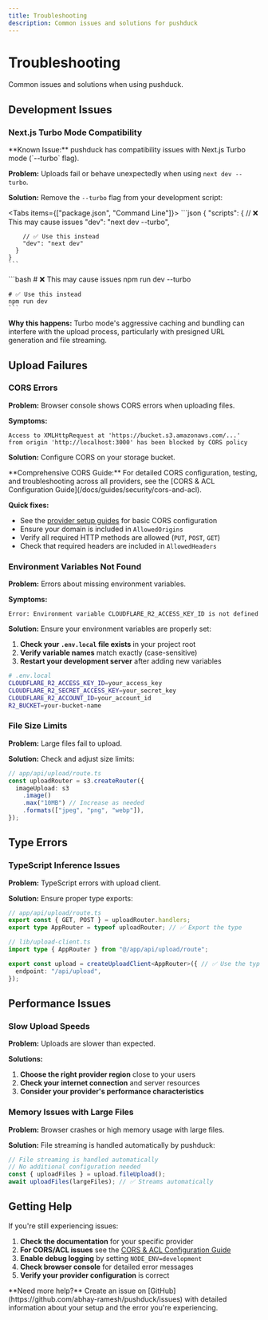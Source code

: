 ```yaml
---
title: Troubleshooting
description: Common issues and solutions for pushduck
---
```



# Troubleshooting

Common issues and solutions when using pushduck.

## Development Issues

### Next.js Turbo Mode Compatibility

<Callout type="warn">
**Known Issue:** pushduck has compatibility issues with Next.js Turbo mode (`--turbo` flag).
</Callout>

**Problem:** Uploads fail or behave unexpectedly when using `next dev --turbo`.

**Solution:** Remove the `--turbo` flag from your development script:

<Tabs items={["package.json", "Command Line"]}>
  <Tab value="package.json">
    ```json
    {
      "scripts": {
        // ❌ This may cause issues
        "dev": "next dev --turbo",
        
        // ✅ Use this instead
        "dev": "next dev"
      }
    }
    ```
  </Tab>
  
  <Tab value="Command Line">
    ```bash
    # ❌ This may cause issues
    npm run dev --turbo
    
    # ✅ Use this instead
    npm run dev
    ```
  </Tab>
</Tabs>

**Why this happens:** Turbo mode's aggressive caching and bundling can interfere with the upload process, particularly with presigned URL generation and file streaming.

## Upload Failures

### CORS Errors

**Problem:** Browser console shows CORS errors when uploading files.

**Symptoms:**
```
Access to XMLHttpRequest at 'https://bucket.s3.amazonaws.com/...' 
from origin 'http://localhost:3000' has been blocked by CORS policy
```

**Solution:** Configure CORS on your storage bucket. 

<Callout type="info">
**Comprehensive CORS Guide:** For detailed CORS configuration, testing, and troubleshooting across all providers, see the [CORS & ACL Configuration Guide](/docs/guides/security/cors-and-acl).
</Callout>

**Quick fixes:**
- See the [provider setup guides](/docs/providers) for basic CORS configuration
- Ensure your domain is included in `AllowedOrigins`
- Verify all required HTTP methods are allowed (`PUT`, `POST`, `GET`)
- Check that required headers are included in `AllowedHeaders`

### Environment Variables Not Found

**Problem:** Errors about missing environment variables.

**Symptoms:**
```
Error: Environment variable CLOUDFLARE_R2_ACCESS_KEY_ID is not defined
```

**Solution:** Ensure your environment variables are properly set:

1. **Check your `.env.local` file exists** in your project root
2. **Verify variable names** match exactly (case-sensitive)
3. **Restart your development server** after adding new variables

```bash
# .env.local
CLOUDFLARE_R2_ACCESS_KEY_ID=your_access_key
CLOUDFLARE_R2_SECRET_ACCESS_KEY=your_secret_key
CLOUDFLARE_R2_ACCOUNT_ID=your_account_id
R2_BUCKET=your-bucket-name
```

### File Size Limits

**Problem:** Large files fail to upload.

**Solution:** Check and adjust size limits:

```typescript
// app/api/upload/route.ts
const uploadRouter = s3.createRouter({
  imageUpload: s3
    .image()
    .max("10MB") // Increase as needed
    .formats(["jpeg", "png", "webp"]),
});
```

## Type Errors

### TypeScript Inference Issues

**Problem:** TypeScript errors with upload client.

**Solution:** Ensure proper type exports:

```typescript
// app/api/upload/route.ts
export const { GET, POST } = uploadRouter.handlers;
export type AppRouter = typeof uploadRouter; // ✅ Export the type

// lib/upload-client.ts
import type { AppRouter } from "@/app/api/upload/route";

export const upload = createUploadClient<AppRouter>({ // ✅ Use the type
  endpoint: "/api/upload",
});
```

## Performance Issues

### Slow Upload Speeds

**Problem:** Uploads are slower than expected.

**Solutions:**

1. **Choose the right provider region** close to your users
2. **Check your internet connection** and server resources
3. **Consider your provider's performance characteristics**

### Memory Issues with Large Files

**Problem:** Browser crashes or high memory usage with large files.

**Solution:** File streaming is handled automatically by pushduck:

```typescript
// File streaming is handled automatically
// No additional configuration needed
const { uploadFiles } = upload.fileUpload();
await uploadFiles(largeFiles); // ✅ Streams automatically
```

## Getting Help

If you're still experiencing issues:

1. **Check the documentation** for your specific provider
2. **For CORS/ACL issues** see the [CORS & ACL Configuration Guide](/docs/guides/security/cors-and-acl)
3. **Enable debug logging** by setting `NODE_ENV=development`
4. **Check browser console** for detailed error messages
5. **Verify your provider configuration** is correct

<Callout type="info">
**Need more help?** Create an issue on [GitHub](https://github.com/abhay-ramesh/pushduck/issues) with detailed information about your setup and the error you're experiencing.
</Callout> 